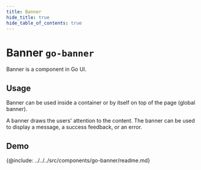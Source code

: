 ```yaml
---
title: Banner
hide_title: true
hide_table_of_contents: true
---
```



# Banner <span className="text-size-0">`go-banner`</span>

<!-- Description -->

<div className="text-size-1">Banner is a component in Go UI.</div>

## Usage

Banner can be used inside a container or by itself on top of the page (global banner).

A banner draws the users' attention to the content. The banner can be used to display a message, a success feedback, or an error.

## Demo

<Demo code={demoSource} />

<!-- API -->

{@include: ../../../src/components/go-banner/readme.md}
